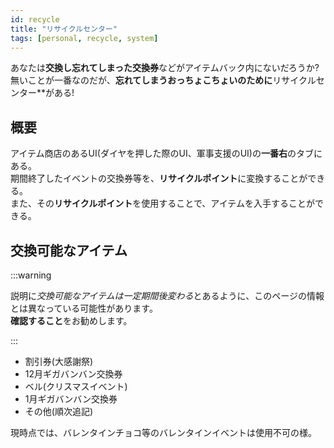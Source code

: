 ```yaml
---
id: recycle
title: "リサイクルセンター"
tags: [personal, recycle, system]
---
```

あなたは**交換し忘れてしまった交換券**などがアイテムバック内にないだろうか?  
無いことが一番なのだが、**忘れてしまうおっちょこちょいのために**リサイクルセンター**がある!
## 概要
アイテム商店のあるUI(ダイヤを押した際のUI、軍事支援のUI)の**一番右**のタブにある。  
期間終了したイベントの交換券等を、**リサイクルポイント**に変換することができる。  
また、その**リサイクルポイント**を使用することで、アイテムを入手することができる。

## 交換可能なアイテム
:::warning

説明に*交換可能なアイテムは一定期間後変わる*とあるように、このページの情報とは異なっている可能性があります。<br><b>確認すること</b>をお勧めします。

:::
 - 割引券(大感謝祭)
 - 12月ギガバンバン交換券
 - ベル(クリスマスイベント)
 - 1月ギガバンバン交換券
 - その他(順次追記)

現時点では、バレンタインチョコ等のバレンタインイベントは使用不可の様。
